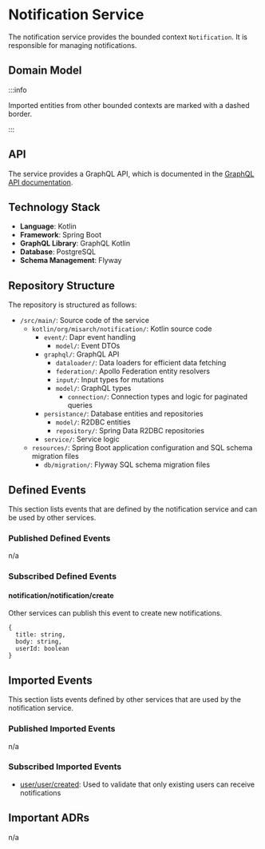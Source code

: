 
# Notification Service

The notification service provides the bounded context `Notification`.
It is responsible for managing notifications.

## Domain Model

<CustomImage path="/renderedDiagrams/notificationDomainModel" width="810" height="168.5" />

:::info

Imported entities from other bounded contexts are marked with a dashed border.

:::

## API

The service provides a GraphQL API, which is documented in the [GraphQL API documentation](/docs/graphql/notification).

## Technology Stack

- **Language**: Kotlin
- **Framework**: Spring Boot
- **GraphQL Library**: GraphQL Kotlin
- **Database**: PostgreSQL
- **Schema Management**: Flyway

## Repository Structure

The repository is structured as follows:

<div className="repository-structure" >

- `/src/main/`: Source code of the service
  - `kotlin/org/misarch/notification/`: Kotlin source code
    - `event/`: Dapr event handling
      - `model/`: Event DTOs
    - `graphql/`: GraphQL API
      - `dataloader/`: Data loaders for efficient data fetching
      - `federation/`: Apollo Federation entity resolvers
      - `input/`: Input types for mutations
      - `model/`: GraphQL types
        - `connection/`: Connection types and logic for paginated queries
    - `persistance/`: Database entities and repositories
      - `model/`: R2DBC entities
      - `repository/`: Spring Data R2DBC repositories
    - `service/`: Service logic
  - `resources/`: Spring Boot application configuration and SQL schema migration files
    - `db/migration/`: Flyway SQL schema migration files

</div>

## Defined Events

This section lists events that are defined by the notification service and can be used by other services.

### Published Defined Events

n/a

### Subscribed Defined Events

#### notification/notification/create

Other services can publish this event to create new notifications.

```tsx
{
  title: string,
  body: string,
  userId: boolean
}
```

## Imported Events

This section lists events defined by other services that are used by the notification service.

### Published Imported Events

n/a

### Subscribed Imported Events

- [user/user/created](/docs/docs/dev-manuals/services/user#userusercreated): Used to validate that only existing users can receive notifications

## Important ADRs

n/a
